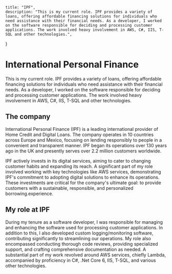 
    title: "IPF",
    description: "This is my current role. IPF provides a variety of loans, offering affordable financing solutions for individuals who need assistance with their financial needs. As a developer, I worked on the software responsible for deciding and processing customer applications. The work involved heavy involvement in AWS, C#, IIS, T-SQL and other technologies.",
}


# International Personal Finance
<LazyLocalImage src={logo} alt="IPF Logo"/>

This is my current role. IPF provides a variety of loans, offering affordable financing solutions for individuals who need assistance with their financial needs. As a developer, I worked on the software responsible for deciding and processing customer applications. The work involved heavy involvement in AWS, C#, IIS, T-SQL and other technologies.

## The company
International Personal Finance (IPF) is a leading international provider of Home Credit and Digital Loans. The company operates in 10 countries across Europe and Mexico, focusing on lending responsibly to people in a convenient and transparent manner. IPF began its operations over 130 years ago in the UK and presently serves over 2.2 million customers worldwide.

IPF actively invests in its digital services, aiming to cater to changing customer habits and expanding its reach. A significant part of my role involved working with key technologies like AWS services, demonstrating IPF's commitment to adopting digital solutions to enhance its operations. These investments are critical for the company's ultimate goal: to provide customers with a sustainable, responsible, and personalized borrowing.experience.

## My role at IPF
During my tenure as a software developer, I was responsible for managing and enhancing the software used for processing customer applications. In addition to this, I also developed custom logging/monitoring software, contributing significantly to streamlining our operations. My role also encompassed conducting thorough code reviews, providing specialized support, and crafting comprehensive documentation as needed. A substantial part of my work revolved around AWS services, chiefly Lambda, accompanied by proficiency in C#, .Net Core 6, IIS, T-SQL, and various other technologies.

